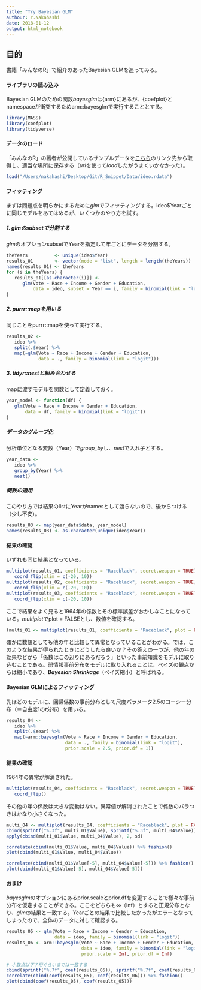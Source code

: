 ```yaml
---
title: "Try Bayesian GLM"
authour: Y.Nakahashi
date: 2018-01-12
output: html_notebook
---
```

## 目的
書籍「みんなのR」で紹介のあったBayesian GLMを追ってみる。

#### ライブラリの読み込み
Bayesian GLMのための関数*bayesglm*は{arm}にあるが、{coefplot}とnamespaceが衝突するためarm::bayesglmで実行することとする。

```r
library(MASS)
library(coefplot)
library(tidyverse)
```

#### データのロード
「みんなのR」の著者が公開しているサンプルデータを[こちら](https://jaredlander.com/data/ideo.rdata)のリンク先から取得し、適当な場所に保存する（*url*を使って*load*したがうまくいかなかった）。

```r
load("/Users/nakahashi/Desktop/Git/R_Snippet/Data/ideo.rdata")
```

#### フィッティング
まずは問題点を明らかにするために*glm*でフィッティングする。ideo$Yearごとに同じモデルをあてはめるが、いくつかのやり方を試す。

##### 1. glmのsubsetで分割する
*glm*のオプションsubsetでYearを指定して年ごとにデータを分割する。

```r
theYears          <- unique(ideo$Year)
results_01        <- vector(mode = "list", length = length(theYears))
names(results_01) <- theYears
for (i in theYears) {
   results_01[[as.character(i)]] <- 
      glm(Vote ~ Race + Income + Gender + Education, 
          data = ideo, subset = Year == i, family = binomial(link = "logit"))
}
```

##### 2. purrr::mapを用いる
同じことをpurrr::mapを使って実行する。

```r
results_02 <- 
   ideo %>% 
   split(.$Year) %>% 
   map(~glm(Vote ~ Race + Income + Gender + Education, 
            data = ., family = binomial(link = "logit")))
```


##### 3. tidyr::nestと組み合わせる
mapに渡すモデルを関数として定義しておく。
```r
year_model <- function(df) {
   glm(Vote ~ Race + Income + Gender + Education, 
       data = df, family = binomial(link = "logit"))
}
```

##### データのグループ化
分析単位となる変数（Year）で*group_by*し、*nest*で入れ子とする。
```r
year_data <- 
   ideo %>% 
   group_by(Year) %>% 
   nest()
```

##### 関数の適用
このやり方では結果のlistにYearがnamesとして渡らないので、後からつける（少し不安）。
```r
results_03 <- map(year_data$data, year_model)
names(results_03) <- as.character(unique(ideo$Year))
```

#### 結果の確認
いずれも同じ結果となっている。
```r
multiplot(results_01, coefficients = "Raceblack", secret.weapon = TRUE) +
   coord_flip(xlim = c(-20, 10))
multiplot(results_02, coefficients = "Raceblack", secret.weapon = TRUE) +
   coord_flip(xlim = c(-20, 10))
multiplot(results_03, coefficients = "Raceblack", secret.weapon = TRUE) +
   coord_flip(xlim = c(-20, 10))
```


ここで結果をよく見ると1964年の係数とその標準誤差がおかしなことになっている。*multiplot*でplot = FALSEとし、数値を確認する。

```r
(multi_01 <- multiplot(results_01, coefficients = "Raceblack", plot = FALSE))
```

確かに数値としても他の年と比較して異常となっていることがわかる。では、このような結果が得られたときにどうしたら良いか？その答えの一つが、他の年の効果などから「係数はこの辺りにあるだろう」といった事前知識をモデルに取り込むことである。弱情報事前分布をモデルに取り入れることは、ベイズの観点からは縮小であり、***Bayesian Shrinkage***（ベイズ縮小）と呼ばれる。

#### Bayesian GLMによるフィッティング
先ほどのモデルに、回帰係数の事前分布として尺度パラメータ2.5のコーシー分布（＝自由度1の$t$分布）を用いる。

```r
results_04 <- 
   ideo %>% 
   split(.$Year) %>% 
   map(~arm::bayesglm(Vote ~ Race + Income + Gender + Education, 
                      data = ., family = binomial(link = "logit"),
                      prior.scale = 2.5, prior.df = 1))
```
#### 結果の確認
1964年の異常が解消された。

```r
multiplot(results_04, coefficients = "Raceblack", secret.weapon = TRUE) +
   coord_flip()
```

その他の年の係数は大きな変動はない。異常値が解消されたことで係数のバラつきはかなり小さくなった。

```r
multi_04 <- multiplot(results_04, coefficients = "Raceblack", plot = FALSE)
cbind(sprintf("%.3f", multi_01$Value), sprintf("%.3f", multi_04$Value))
apply(cbind(multi_01$Value, multi_04$Value), 2, sd)
```


```r
correlate(cbind(multi_01$Value, multi_04$Value)) %>% fashion()
plot(cbind(multi_01$Value, multi_04$Value))
```


```r
correlate(cbind(multi_01$Value[-5], multi_04$Value[-5])) %>% fashion()
plot(cbind(multi_01$Value[-5], multi_04$Value[-5]))
```



#### おまけ
*bayesglm*のオプションにあるprior.scaleとprior.dfを変更することで様々な事前分布を仮定することができる。ここをどちらも$\infty$（Inf）とすると正規分布となり、*glm*の結果と一致する。Yearごとの結果で比較したかったがエラーとなってしまったので、全体のデータに対して確認する。

```r
results_05 <- glm(Vote ~ Race + Income + Gender + Education, 
                  data = ideo, family = binomial(link = "logit"))
results_06 <- arm::bayesglm(Vote ~ Race + Income + Gender + Education, 
                            data = ideo, family = binomial(link = "logit"),
                            prior.scale = Inf, prior.df = Inf)

# 小数点以下７桁ぐらいまでは一致する
cbind(sprintf("%.7f", coef(results_05)), sprintf("%.7f", coef(results_06)))
correlate(cbind(coef(results_05), coef(results_06))) %>% fashion()
plot(cbind(coef(results_05), coef(results_05)))
```